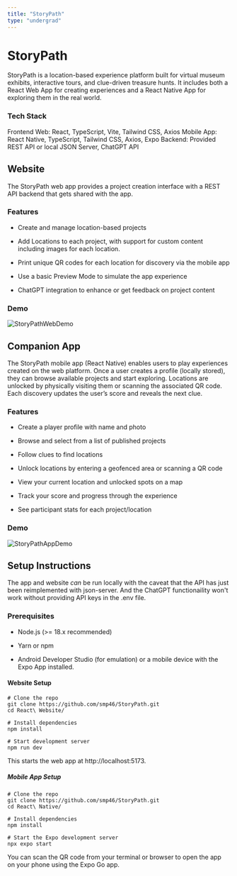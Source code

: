 ```yaml
---
title: "StoryPath"
type: "undergrad"
---
```


# StoryPath
StoryPath is a location-based experience platform built for virtual museum exhibits, interactive tours, and clue-driven treasure hunts. It includes both a React Web App for creating experiences and a React Native App for exploring them in the real world.

### Tech Stack

Frontend Web: React, TypeScript, Vite, Tailwind CSS, Axios
Mobile App: React Native, TypeScript, Tailwind CSS, Axios, Expo
Backend: Provided REST API or local JSON Server, ChatGPT API

## Website

The StoryPath web app provides a project creation interface with a REST API backend that gets shared with the app.

### Features

- Create and manage location-based projects

- Add Locations to each project, with support for custom content including images for each location.

- Print unique QR codes for each location for discovery via the mobile app

- Use a basic Preview Mode to simulate the app experience

- ChatGPT integration to enhance or get feedback on project content

### Demo

![StoryPathWebDemo](https://github.com/user-attachments/assets/d7c71fcb-fd59-46c4-b584-7867e1965597)

## Companion App

The StoryPath mobile app (React Native) enables users to play experiences created on the web platform. Once a user creates a profile (locally stored), they can browse available projects and start exploring. Locations are unlocked by physically visiting them or scanning the associated QR code. Each discovery updates the user’s score and reveals the next clue.

### Features

- Create a player profile with name and photo

- Browse and select from a list of published projects

- Follow clues to find locations

- Unlock locations by entering a geofenced area or scanning a QR code

- View your current location and unlocked spots on a map

- Track your score and progress through the experience

- See participant stats for each project/location

### Demo

![StoryPathAppDemo](https://github.com/user-attachments/assets/94144a5b-f2a2-4321-a30c-022be1a87f14)


## Setup Instructions

The app and website *can* be run locally with the caveat that the API has just been reimplemented with json-server. And the ChatGPT functionaility won't work without providing API keys in the .env file.

### Prerequisites

- Node.js (>= 18.x recommended)

- Yarn or npm

- Android Developer Studio (for emulation) or a mobile device with the Expo App installed.

#### Website Setup
```
# Clone the repo
git clone https://github.com/smp46/StoryPath.git
cd React\ Website/ 

# Install dependencies
npm install

# Start development server
npm run dev
```
This starts the web app at http://localhost:5173.

##### Mobile App Setup
```
# Clone the repo
git clone https://github.com/smp46/StoryPath.git
cd React\ Native/               

# Install dependencies
npm install

# Start the Expo development server
npx expo start
```
You can scan the QR code from your terminal or browser to open the app on your phone using the Expo Go app.
